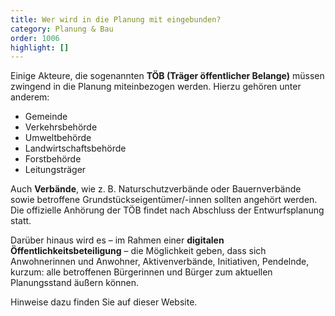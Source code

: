 ```yaml
---
title: Wer wird in die Planung mit eingebunden?
category: Planung & Bau
order: 1006
highlight: []
---
```

Einige Akteure, die sogenannten **TÖB (Träger öffentlicher Belange)** müssen zwingend in die Planung miteinbezogen werden. Hierzu gehören unter anderem:

* Gemeinde
* Verkehrsbehörde
* Umweltbehörde
* Landwirtschaftsbehörde
* Forstbehörde
* Leitungsträger

Auch **Verbände**, wie z. B. Naturschutzverbände oder Bauernverbände sowie betroffene Grundstückseigentümer/-innen sollten angehört werden. Die offizielle Anhörung der TÖB findet nach Abschluss der Entwurfsplanung statt.

Darüber hinaus wird es – im Rahmen einer **digitalen Öffentlichkeitsbeteiligung** – die Möglichkeit geben, dass sich Anwohnerinnen und Anwohner, Aktivenverbände, Initiativen, Pendelnde, kurzum: alle betroffenen Bürgerinnen und Bürger zum aktuellen Planungsstand äußern können.

Hinweise dazu finden Sie auf dieser Website.
